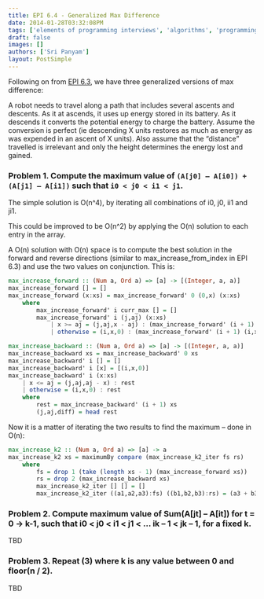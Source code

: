 ```yaml
---
title: EPI 6.4 - Generalized Max Difference
date: 2014-01-28T03:32:08PM
tags: ['elements of programming interviews', 'algorithms', 'programming', 'max difference']
draft: false
images: []
authors: ['Sri Panyam']
layout: PostSimple
---
```


Following on from [EPI 6.3](/blog/epi/strings-and-arrays/max-difference/), we have three generalized versions of max difference:

A robot needs to travel along a path that includes several ascents and descents. As it at ascends, it uses up energy stored in its battery. As it descends it converts the potential energy to charge the battery. Assume the conversion is perfect (ie descending X units restores as much as energy as was expended in an ascent of X units). Also assume that the “distance” travelled is irrelevant and only the height determines the energy lost and gained.

### Problem 1. Compute the maximum value of `(A[j0] – A[i0]) + (A[j1] – A[i1])` such that `i0 < j0 < i1 < j1`.

The simple solution is O(n^4), by iterating all combinations of i0, j0, ii1 and ji1.

This could be improved to be O(n^2) by applying the O(n) solution to each entry in the array.

A O(n) solution with O(n) space is to compute the best solution in the forward and reverse directions (similar to max_increase_from_index in EPI 6.3) and use the two values on conjunction. This is:

```haskell showLineNumbers
max_increase_forward :: (Num a, Ord a) => [a] -> [(Integer, a, a)]
max_increase_forward [] = []
max_increase_forward (x:xs) = max_increase_forward' 0 (0,x) (x:xs)
    where
        max_increase_forward' i curr_max [] = []
        max_increase_forward' i (j,aj) (x:xs)
            | x >= aj = (j,aj,x - aj) : (max_increase_forward' (i + 1) (j,aj) xs)
            | otherwise = (i,x,0) : (max_increase_forward' (i + 1) (i,x) xs)

max_increase_backward :: (Num a, Ord a) => [a] -> [(Integer, a, a)]
max_increase_backward xs = max_increase_backward' 0 xs
max_increase_backward' i [] = []
max_increase_backward' i [x] = [(i,x,0)]
max_increase_backward' i (x:xs)
    | x <= aj = (j,aj,aj - x) : rest
    | otherwise = (i,x,0) : rest
    where
        rest = max_increase_backward' (i + 1) xs
        (j,aj,diff) = head rest
```

Now it is a matter of iterating the two results to find the maximum – done in O(n):

```haskell showLineNumbers
max_increase_k2 :: (Num a, Ord a) => [a] -> a
max_increase_k2 xs = maximumBy compare (max_increase_k2_iter fs rs)
    where
        fs = drop 1 (take (length xs - 1) (max_increase_forward xs))
        rs = drop 2 (max_increase_backward xs)
        max_increase_k2_iter [] [] = []
        max_increase_k2_iter ((a1,a2,a3):fs) ((b1,b2,b3):rs) = (a3 + b3) : (max_increase_k2_iter fs rs)
```

### Problem 2. Compute maximum value of Sum(A[jt] – A[it]) for t = 0 -> k-1, such that i0 < j0 < i1 < j1 < … ik – 1 < jk – 1, for a fixed k.

TBD

### Problem 3. Repeat (3) where k is any value between 0 and floor(n / 2).

TBD
